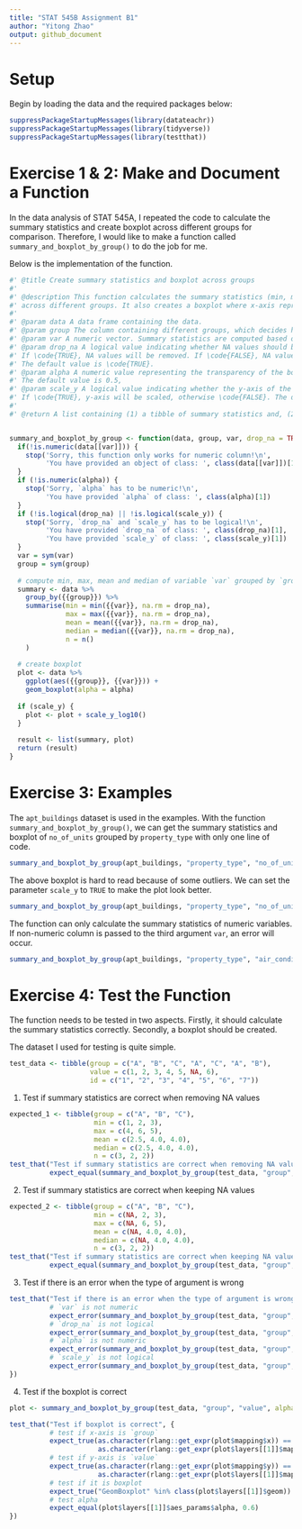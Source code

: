 ---
title: "STAT 545B Assignment B1"
author: "Yitong Zhao"
output: github_document
---

# Setup

Begin by loading the data and the required packages below: 

```{r message=FALSE}
suppressPackageStartupMessages(library(datateachr))
suppressPackageStartupMessages(library(tidyverse))
suppressPackageStartupMessages(library(testthat))
```

# Exercise 1 & 2: Make and Document a Function

In the data analysis of STAT 545A, I repeated the code to calculate the summary statistics and create boxplot across different groups for comparison. Therefore, I would like to make a function called `summary_and_boxplot_by_group()` to do the job for me.

Below is the implementation of the function.

```{r}
#' @title Create summary statistics and boxplot across groups
#' 
#' @description This function calculates the summary statistics (min, max, mean, median) of a variable in a data frame
#' across different groups. It also creates a boxplot where x-axis represents groups and y-axis represents the variable.
#' 
#' @param data A data frame containing the data.
#' @param group The column containing different groups, which decides how the data will be grouped.
#' @param var A numeric vector. Summary statistics are computed based on it.
#' @param drop_na A logical value indicating whether NA values should be stripped before the computation proceeds.
#' If \code{TRUE}, NA values will be removed. If \code{FALSE}, NA values will be kept.
#' The default value is \code{TRUE}.
#' @param alpha A numeric value representing the transparency of the boxplot.
#' The default value is 0.5,
#' @param scale_y A logical value indicating whether the y-axis of the boxplot should be transformed to log10 scale.
#' If \code{TRUE}, y-axis will be scaled, otherwise \code{FALSE}. The default value is \code{FALSE}.
#' 
#' @return A list containing (1) a tibble of summary statistics and, (2) the boxplot.


summary_and_boxplot_by_group <- function(data, group, var, drop_na = TRUE, alpha = 0.5, scale_y = FALSE) {
  if(!is.numeric(data[[var]])) {
    stop('Sorry, this function only works for numeric column!\n',
         'You have provided an object of class: ', class(data[[var]])[1])
  }
  if (!is.numeric(alpha)) {
    stop('Sorry, `alpha` has to be numeric!\n',
         'You have provided `alpha` of class: ', class(alpha)[1])
  }
  if (!is.logical(drop_na) || !is.logical(scale_y)) {
    stop('Sorry, `drop_na` and `scale_y` has to be logical!\n',
         'You have provided `drop_na` of class: ', class(drop_na)[1], '\n',
         'You have provided `scale_y` of class: ', class(scale_y)[1])
  }
  var = sym(var)
  group = sym(group)
  
  # compute min, max, mean and median of variable `var` grouped by `group`
  summary <- data %>%
    group_by({{group}}) %>%
    summarise(min = min({{var}}, na.rm = drop_na),
              max = max({{var}}, na.rm = drop_na),
              mean = mean({{var}}, na.rm = drop_na),
              median = median({{var}}, na.rm = drop_na),
              n = n()
    )
  
  # create boxplot
  plot <- data %>%
    ggplot(aes({{group}}, {{var}})) +
    geom_boxplot(alpha = alpha)
  
  if (scale_y) {
    plot <- plot + scale_y_log10()
  }
  
  result <- list(summary, plot)
  return (result)
}
```

# Exercise 3: Examples

The `apt_buildings` dataset is used in the examples. With the function `summary_and_boxplot_by_group()`, we can get the summary statistics and boxplot of `no_of_units` grouped by `property_type` with only one line of code.

```{r}
summary_and_boxplot_by_group(apt_buildings, "property_type", "no_of_units")
```

The above boxplot is hard to read because of some outliers. We can set the parameter `scale_y` to `TRUE` to make the plot look better.

```{r}
summary_and_boxplot_by_group(apt_buildings, "property_type", "no_of_units", scale_y = TRUE)
```

The function can only calculate the summary statistics of numeric variables. If non-numeric column is passed to the third argument `var`, an error will occur.

```{r error=TRUE}
summary_and_boxplot_by_group(apt_buildings, "property_type", "air_conditioning")
```

# Exercise 4: Test the Function

The function needs to be tested in two aspects. Firstly, it should calculate the summary statistics correctly. Secondly, a boxplot should be created.

The dataset I used for testing is quite simple.

```{r}
test_data <- tibble(group = c("A", "B", "C", "A", "C", "A", "B"), 
                    value = c(1, 2, 3, 4, 5, NA, 6),
                    id = c("1", "2", "3", "4", "5", "6", "7"))
```

1. Test if summary statistics are correct when removing NA values
```{r}
expected_1 <- tibble(group = c("A", "B", "C"),
                     min = c(1, 2, 3),
                     max = c(4, 6, 5),
                     mean = c(2.5, 4.0, 4.0),
                     median = c(2.5, 4.0, 4.0),
                     n = c(3, 2, 2))
test_that("Test if summary statistics are correct when removing NA values", 
          expect_equal(summary_and_boxplot_by_group(test_data, "group", "value")[[1]], expected_1))
```
2. Test if summary statistics are correct when keeping NA values
```{r}
expected_2 <- tibble(group = c("A", "B", "C"),
                     min = c(NA, 2, 3),
                     max = c(NA, 6, 5),
                     mean = c(NA, 4.0, 4.0),
                     median = c(NA, 4.0, 4.0),
                     n = c(3, 2, 2))
test_that("Test if summary statistics are correct when keeping NA values",
          expect_equal(summary_and_boxplot_by_group(test_data, "group", "value", drop_na = FALSE)[[1]], expected_2))
```

3. Test if there is an error when the type of argument is wrong
```{r}
test_that("Test if there is an error when the type of argument is wrong", {
          # `var` is not numeric
          expect_error(summary_and_boxplot_by_group(test_data, "group", "id"))
          # `drop_na` is not logical
          expect_error(summary_and_boxplot_by_group(test_data, "group", "value", drop_na = 0))
          # `alpha` is not numeric
          expect_error(summary_and_boxplot_by_group(test_data, "group", "value", alpha = "0.5"))
          # `scale_y` is not logical
          expect_error(summary_and_boxplot_by_group(test_data, "group", "value", scale_y = 1))
})
```

4. Test if the boxplot is correct
```{r}
plot <- summary_and_boxplot_by_group(test_data, "group", "value", alpha = 0.6)[[2]]

test_that("Test if boxplot is correct", {
          # test if x-axis is `group`
          expect_true(as.character(rlang::get_expr(plot$mapping$x)) == "group" ||
                      as.character(rlang::get_expr(plot$layers[[1]]$mapping$x)) == "group")
          # test if y-axis is `value`
          expect_true(as.character(rlang::get_expr(plot$mapping$y)) == "value" ||
                      as.character(rlang::get_expr(plot$layers[[1]]$mapping$y)) == "value")
          # test if it is boxplot
          expect_true("GeomBoxplot" %in% class(plot$layers[[1]]$geom))
          # test alpha
          expect_equal(plot$layers[[1]]$aes_params$alpha, 0.6)
})
```
